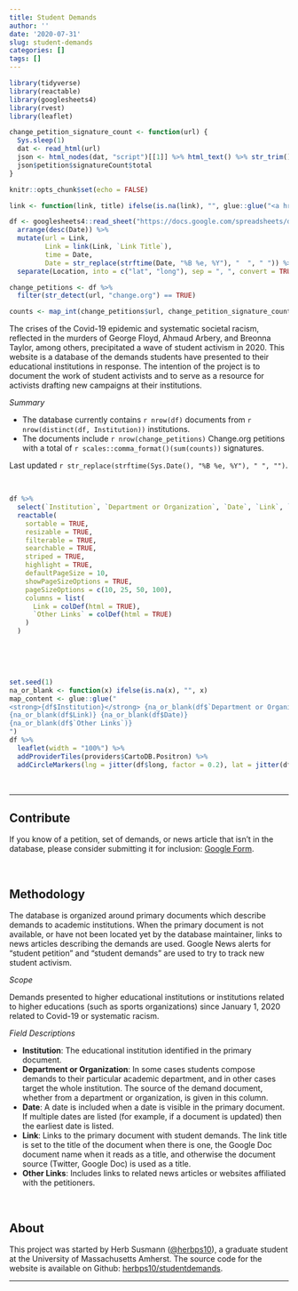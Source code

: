```yaml
---
title: Student Demands
author: ''
date: '2020-07-31'
slug: student-demands
categories: []
tags: []
---
```


```r
library(tidyverse)
library(reactable)
library(googlesheets4)
library(rvest)
library(leaflet)

change_petition_signature_count <- function(url) {
  Sys.sleep(1)
  dat <- read_html(url)
  json <- html_nodes(dat, "script")[[1]] %>% html_text() %>% str_trim() %>% str_replace("window.changeTargetingData = ", "") %>% str_replace(";$", "") %>% jsonlite::fromJSON()
  json$petition$signatureCount$total
}

knitr::opts_chunk$set(echo = FALSE)

link <- function(link, title) ifelse(is.na(link), "", glue::glue("<a href='{link}' target='_blank'>{title}</a>"))

df <- googlesheets4::read_sheet("https://docs.google.com/spreadsheets/d/1NSiHmcJOFq8nlYVPxURbEE8uK1GFGRXXQFm87dSdN1Q/edit?usp=sharing", sheet = "Web Database") %>%
  arrange(desc(Date)) %>%
  mutate(url = Link,
         Link = link(Link, `Link Title`),
         time = Date,
         Date = str_replace(strftime(Date, "%B %e, %Y"), "  ", " ")) %>%
  separate(Location, into = c("lat", "long"), sep = ", ", convert = TRUE)

```

```r
change_petitions <- df %>%
  filter(str_detect(url, "change.org") == TRUE)

counts <- map_int(change_petitions$url, change_petition_signature_count)

```

<div class='intro'>
<div class='center'>

The crises of the Covid-19 epidemic and systematic societal racism, reflected in the murders of George Floyd, Ahmaud Arbery, and Breonna Taylor, among others, precipitated a wave of student activism in 2020. This website is a database of the demands students have presented to their educational institutions in response. The intention of the project is to document the work of student activists and to serve as a resource for activists drafting new campaigns at their institutions.

_Summary_

- The database currently contains `r nrow(df)` documents from `r nrow(distinct(df, Institution))` institutions.
- The documents include `r nrow(change_petitions)` Change.org petitions with a total of `r scales::comma_format()(sum(counts))` signatures.

Last updated `r str_replace(strftime(Sys.Date(), "%B %e, %Y"), " ", "") `.

</div>
</div>


<br/>

```r

df %>%
  select(`Institution`, `Department or Organization`, `Date`, `Link`, `Other Links`) %>%
  reactable(
    sortable = TRUE, 
    resizable = TRUE, 
    filterable = TRUE, 
    searchable = TRUE, 
    striped = TRUE,
    highlight = TRUE,
    defaultPageSize = 10,
    showPageSizeOptions = TRUE,
    pageSizeOptions = c(10, 25, 50, 100),
    columns = list(
      Link = colDef(html = TRUE),
      `Other Links` = colDef(html = TRUE)
    )
  )
  
```

<br/><br/>

```r
set.seed(1)
na_or_blank <- function(x) ifelse(is.na(x), "", x)
map_content <- glue::glue("
<strong>{df$Institution}</strong> {na_or_blank(df$`Department or Organization`)}<br/>
{na_or_blank(df$Link)} {na_or_blank(df$Date)}
{na_or_blank(df$`Other Links`)}
")
df %>%
  leaflet(width = "100%") %>%
  addProviderTiles(providers$CartoDB.Positron) %>%
  addCircleMarkers(lng = jitter(df$long, factor = 0.2), lat = jitter(df$lat, factor = 0.2), popup = map_content, clusterOptions = TRUE)
```

<div class='center'>
<br/>

--------


## Contribute
If you know of a petition, set of demands, or news article that isn't in the database, please consider submitting it for inclusion: [Google Form](https://forms.gle/bfRPDoVzp3ydNiYT6).

<br/>

## Methodology
The database is organized around primary documents which describe demands to academic institutions. When the primary document is not available, or have not been located yet by the database maintainer, links to news articles describing the demands are used. Google News alerts for "student petition" and "student demands" are used to try to track new student activism.

_Scope_

Demands presented to higher educational institutions or institutions related to higher educations (such as sports organizations) since January 1, 2020 related to Covid-19 or systematic racism. 


_Field Descriptions_

- **Institution**: The educational institution identified in the primary document.
- **Department or Organization**: In some cases students compose demands to their particular academic department, and in other cases target the whole institution. The source of the demand document, whether from a department or organization, is given in this column.
- **Date**: A date is included when a date is visible in the primary document. If multiple dates are listed (for example, if a document is updated) then the earliest date is listed. 
- **Link**: Links to the primary document with student demands. The link title is set to the title of the document when there is one, the Google Doc document name when it reads as a title, and otherwise the document source (Twitter, Google Doc) is used as a title.
- **Other Links**: Includes links to related news articles or websites affiliated with the petitioners.

<br/>

## About

This project was started by Herb Susmann ([\@herbps10](https://twitter.com/herbps10)), a graduate student at the University of Massachusetts Amherst. The source code for the website is available on Github: [herbps10/studentdemands](https://github.com/herbps10/studentdemands). 

<hr />

</div>